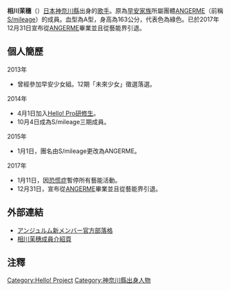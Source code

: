 {{unreferenced|time=2016-03-15T01:29:05+00:00}}
{{藝人
| 類型 = 歌手
| 外文名 = {{lang|ja|相川茉穗}}
| 外文 = 日文
| 暱稱 = あいあい
| 出生日期 = {{Birth date and age|1999|3|26}}
| 出生地點 = [[日本|日本]][[神奈川縣|神奈川縣]]
| 經紀公司 = [[UP-FRONT_AGENCY|UP-FRONT AGENCY]]
| 相關團體 = [[ANGERME|ANGERME]]<br/>[[早安家族|早安家族]]
}}
{{Japanese|japanese=相川茉穗|kana=あいかわ まほ|romaji=Aikawa Maho}}
'''相川茉穗'''（{{bd|1999年|3月26日|catIdx=Aikawa Maho}}）[[日本|日本]][[神奈川縣|神奈川縣]]出身的[[歌手|歌手]]。原為[[早安家族|早安家族]]所屬團體[[ANGERME|ANGERME]]（前稱[[S/mileage|S/mileage]]）的成員。血型為A型，身高為163公分，代表色為綠色。已於2017年12月31日宣布從[[ANGERME|ANGERME]]畢業並且從藝能界引退。

==個人簡歷==
;2013年
*曾經參加早安少女組。12期「未來少女」徵選落選。 
;2014年
*4月1日加入[[Hello!_Pro研修生|Hello! Pro研修生]]。
*10月4日成為S/mileage三期成員。
;2015年
*1月1日，團名由S/mileage更改為ANGERME。
;2017年
*1月11日，因[[恐慌症|恐慌症]]暫停所有藝能活動。
*12月31日，宣布從[[ANGERME|ANGERME]]畢業並且從藝能界引退。

==外部連結==
*[http://ameblo.jp/angerme-ss-shin アンジュルム新メンバー官方部落格] {{Wayback|url=http://ameblo.jp/angerme-ss-shin |date=20190206071321 }}
*[http://www.helloproject.com/angerme/profile/maho_aikawa/ 相川茉穗成員介紹頁] {{Wayback|url=http://www.helloproject.com/angerme/profile/maho_aikawa/ |date=20171231103631 }}
==注釋==
{{reflist}}

{{DEFAULTSORT:Aikawa Maho}}

{{早安家族}}

[[Category:Hello!_Project|Category:Hello! Project]]
[[Category:神奈川縣出身人物|Category:神奈川縣出身人物]]